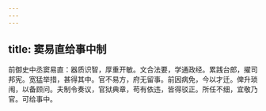 ```yaml
---
---
---
```

title: 窦易直给事中制
---



前御史中丞窦易直：器质识智，厚重开敏。文合法要，学通政经。累践台郎，擢司邦宪。宽猛举措，甚得其中。官不易方，府无留事。前因病免，今以才迁。俾升琐闱，以备顾问。夫制令奏议，官狱典章，苟有依违，皆得驳正。所任不细，宜敬乃官。可给事中。